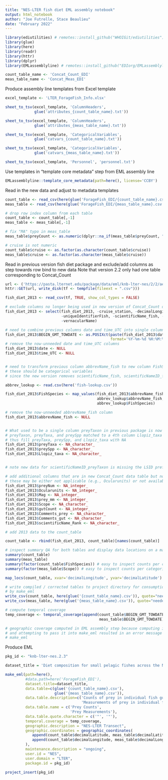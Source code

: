 ```yaml
---
title: "NES-LTER fish diet EML assembly notebook"
output: html_notebook
author: "Joe Futrelle, Stace Beaulieu"
date: "February 2022"
---
```


```r
library(ediutilities) # remotes::install_github("WHOIGit/ediutilities")
library(glue)
library(here)
library(readr)
library(httr)
library(dplyr)
library(EMLassemblyline) # remotes::install_github("EDIorg/EMLassemblyline")
```

```r
count_table_name <- 'Concat_Count_EDI'
meas_table_name <- 'Concat_Meas_EDI'
```

Produce assembly line templates from Excel template


```r
excel_template <- 'LTER_ForageFish_Info.xlsx'

sheet_to_tsv(excel_template, 'ColumnHeaders',
             glue('attributes_{count_table_name}.txt'))

sheet_to_tsv(excel_template, 'ColumnHeaders',
             glue('attributes_{meas_table_name}.txt'))

sheet_to_tsv(excel_template, 'CategoricalVariables',
             glue('catvars_{count_table_name}.txt'))

sheet_to_tsv(excel_template, 'CategoricalVariables',
             glue('catvars_{meas_table_name}.txt'))

sheet_to_tsv(excel_template, 'Personnel', 'personnel.txt')
```
Use templates in "template core metadata" step from EML assembly line

```r
EMLassemblyline::template_core_metadata(path=here(), license='CCBY')
```
Read in the new data and adjust to metadata templates

```r
count_table <- read_csv(here(glue('ForageFish_EDI/{count_table_name}.csv')))
meas_table <- read_csv(here(glue('ForageFish_EDI/{meas_table_name}.csv')))

# drop row index column from each table
count_table <- count_table[,-1]
meas_table <- meas_table[,-1]

# fix "MA" typo in meas_table
meas_table$preyCount <- as.numeric(dplyr::na_if(meas_table$preyCount, "MA"))

# cruise is not numeric
count_table$cruise <- as.factor(as.character(count_table$cruise))
meas_table$cruise <- as.factor(as.character(meas_table$cruise))
```

Read in previous version fish diet package and exclude/add columns as step towards row bind to new data
Note that version 2.2 only had one table corresponding to Concat_Count

```r
url <- ('https://pasta.lternet.edu/package/data/eml/knb-lter-nes/2/2/ae192ab77a510ee7b8f155770a0a157b')
httr::GET(url, write_disk(tf <- tempfile(fileext = ".csv")))

fish_diet_2013 <- read_csv(tf, TRUE, show_col_types = FALSE) 

# exclude columns no longer being used in new version of Concat_Count data table
fish_diet_2013 <- select(fish_diet_2013, -cruise_station, -decimalLongitude_flag, -time_local, -region,
                         -uniqueIdentifierFish, -scientificName_fish, -scientificNameID_fish,
                         -vernacularName)

# need to combine previous columns date and time_UTC into single column BEGIN_GMT_TOWDATE
fish_diet_2013$BEGIN_GMT_TOWDATE <- as.POSIXct(paste(fish_diet_2013$date, fish_diet_2013$time_UTC),
                                               format='%Y-%m-%d %H:%M:%S', tz='UTC')
# remove the now-unneeded date and time_UTC columns
fish_diet_2013$date <- NULL
fish_diet_2013$time_UTC <- NULL


# need to transform previous column abbrevName_fish to new column FishSpecies
# these should be categorical variables
# since the new version removes scientificName_fish, scientificNameID_fish, and vernacularName, refer to LOOKUP table

abbrev_lookup <- read.csv(here('fish-lookup.csv'))

fish_diet_2013$FishSpecies <- map_values(fish_diet_2013$abbrevName_fish,
                                         abbrev_lookup$abbrevName_fish,
                                         abbrev_lookup$FishSpecies)

# remove the now-unneeded abbrevName_fish column
fish_diet_2013$abbrevName_fish <- NULL


# What used to be a single column preyTaxon in previous package is now represented by 3 columns
# preyTaxon, preyTaxa, and preySpp matched to a 4th column Llopiz_taxa in Concat_Count data table
# thus fill preyTaxa, preySpp, and Llopiz_taxa with NA
fish_diet_2013$preyTaxa <- NA_character_
fish_diet_2013$preySpp <- NA_character_
fish_diet_2013$Llopiz_taxa <- NA_character_


# note new data for scientificNameID_preyTaxon is missing the LSID prefix

# add additional columns that are in new Concat_Count data table but not in previous version
# these may be either not applicable (e.g., Ocularunits) or not available (e.g., scientificName_Rank)
fish_diet_2013$preyNum <- NA_integer_
fish_diet_2013$Ocularunits <- NA_integer_
fish_diet_2013$Mag <- NA_integer_
fish_diet_2013$prey_mm <- NA_integer_
fish_diet_2013$Scope <- NA_character_
fish_diet_2013$gutCount <- NA_integer_
fish_diet_2013$Comments_prey <- NA_character_
fish_diet_2013$Comments_gut <- NA_character_
fish_diet_2013$scientificName_Rank <- NA_character_

```
```r
# add 2013 data to the count_table

count_table <- rbind(fish_diet_2013, count_table)[names(count_table)]

```

```r
# inspect summary QA for both tables and display data locations on a map
summary(count_table)
summary(meas_table)
summary(factor(count_table$FishSpecies)) # easy to inspect counts per categorical when factor
summary(factor(meas_table$Scope)) # easy to inspect counts per categorical when factor

map_locs(count_table, xvar='decimalLongitude', yvar='decimalLatitude')
```

```r
# write compiled / corrected tables to project directory for consumption
# by make_eml
write_csv(count_table, here(glue('{count_table_name}.csv')), quote="needed")
write_csv(meas_table, here(glue('{meas_table_name}.csv')), quote="needed")
```

```r
# compute temporal coverage
temp_coverage <- temporal_coverage(append(count_table$BEGIN_GMT_TOWDATE,
                                          meas_table$BEGIN_GMT_TOWDATE))

# geographic coverage computed in EML assembly step because computing it here
# and attempting to pass it into make_eml resulted in an error message from
# make_eml
```

Produce EML

```r
pkg_id <- "knb-lter-nes.2.3"

dataset_title = 'Diet composition for small pelagic fishes across the Northeast U.S. Continental Shelf for NES-LTER, ongoing since 2013'

make_eml(path=here(),
         #data.path=here('ForageFish_EDI'),
         dataset.title=dataset_title,
         data.table=c(glue('{count_table_name}.csv'),
                      glue('{meas_table_name}.csv')),
         data.table.description=c('Counts of prey in individual fish guts',
                                  'Measurements of prey in individual fish guts'),
         data.table.name = c('Prey Counts',
                             'Prey Measurements'),
         data.table.quote.character = c('"', '"'),
         temporal.coverage = temp_coverage,
         geographic.description = "NES-LTER Transect",
         geographic.coordinates = geographic_coordinates(
            append(count_table$decimalLatitude, meas_table$decimalLatitude),
            append(count_table$decimalLongitude, meas_table$decimalLongitude)
         ),
         maintenance.description = "ongoing",
         user.id = "NES",
         user.domain = "LTER",
         package.id = pkg_id)

project_insert(pkg_id)

```